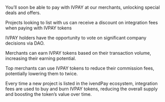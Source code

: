 You’ll soon be able to pay with IVPAY at our merchants, unlocking special deals and offers.

Projects looking to list with us can receive a discount on integration fees when paying with IVPAY tokens

IVPAY holders have the opportunity to vote on significant company decisions via DAO.

Merchants can earn IVPAY tokens based on their transaction volume, increasing their earning potential.

Top merchants can use IVPAY tokens to reduce their commission fees, potentially lowering them to twice.

Every time a new project is listed in the ivendPay ecosystem, integration fees are used to buy and burn IVPAY tokens, reducing the overall supply and boosting the token’s value over time.